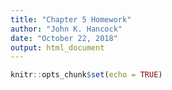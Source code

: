 ```yaml
---
title: "Chapter 5 Homework"
author: "John K. Hancock"
date: "October 22, 2018"
output: html_document
---
```


```r
knitr::opts_chunk$set(echo = TRUE)
```
